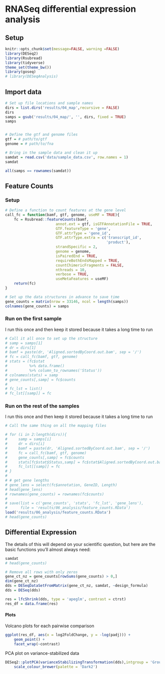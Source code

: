 RNASeq differential expression analysis
=======================================

## Setup

```r
knitr::opts_chunk$set(message=FALSE, warning =FALSE)
library(DESeq2)
library(Rsubread)
library(tidyverse)
theme_set(theme_bw())
library(goseq)
# library(DESeqAnalysis)
```

## Import data

```r
# Set up file locations and sample names
dirs = list.dirs('results/04_map',recursive = FALSE)
dirs
samps = gsub('results/04_map/', '', dirs, fixed = TRUE)
samps


# Define the gtf and genome files
gtf = # path/to/gtf
genome = # path/to/fna

# Bring in the sample data and clean it up
samdat = read.csv('data/sample_data.csv', row.names = 1)
samdat

all(samps == rownames(samdat))
```

## Feature Counts

### Setup

```r
# Define a function to count features at the gene level
call_fc = function(bamf, gtf, genome, useMF = TRUE){
    fc = Rsubread::featureCounts(bamf, 
                       annot.ext = gtf, isGTFAnnotationFile = TRUE,
                       GTF.featureType = 'gene', 
                       GTF.attrType = 'gene_id',
                       GTF.attrType.extra = c('transcript_id',
                                              'product'),
                       strandSpecific = 2,
                       genome = genome,
                       isPairedEnd = TRUE,
                       requireBothEndsMapped = TRUE,
                       countChimericFragments = FALSE,
                       nthreads = 10,
                       verbose = TRUE,
                       useMetaFeatures = useMF)
    return(fc)
}

# Set up the data structures in advance to save time
gene_counts = matrix(nrow = 33146, ncol = length(samps))
colnames(gene_counts) = samps
```

### Run on the first sample

I run this once and then keep it stored because it takes a long time
to run

```r
# Call it all once to set up the structure
# samp = samps[1]
# dr = dirs[1]
# bamf = paste(dr, 'Aligned.sortedByCoord.out.bam', sep = '/')
# fc = call_fc(bamf, gtf, genome)
# stats = (fc$stat
#          %>% data.frame()
#          %>% column_to_rownames('Status'))
# colnames(stats) = samp
# gene_counts[,samp] = fc$counts
# 
# fc_lst = list()
# fc_lst[[samp]] = fc
```

### Run on the rest of the samples

I run this once and then keep it stored because it takes a long time
to run

```r
# Call the same thing on all the mapping files

# for (i in 2:length(dirs)){
#     samp = samps[i]
#     dr = dirs[i]
#     bamf = paste(dr, 'Aligned.sortedByCoord.out.bam', sep = '/')
#     fc = call_fc(bamf, gtf, genome)
#     gene_counts[,samp] = fc$counts
#     stats[fc$stat$Status,samp] = fc$stat$Aligned.sortedByCoord.out.bam
#     fc_lst[[samp]] = fc
# }
# 
# # get gene lengths
# gene_lens = select(fc$annotation, GeneID, Length)
# head(gene_lens)
# rownames(gene_counts) = rownames(fc$counts)
# 
# save(list = c('gene_counts', 'stats', 'fc_lst', 'gene_lens'),
#      file = 'results/06_analysis/feature_counts.RData')
load('results/06_analysis/feature_counts.RData')
# head(gene_counts)
```

## Differential Expression

The details of this will depend on your scientific question, but here are the
basic functions you'll almost always need:

```r
samdat
# head(gene_counts)

# Remove all rows with only zeros
gene_ct_nz = gene_counts[rowSums(gene_counts) > 0,]
dim(gene_ct_nz)
dds = DESeqDataSetFromMatrix(gene_ct_nz, samdat, ~design_formula)
dds = DESeq(dds)
```

```r
res = lfcShrink(dds, type = 'apeglm', contrast = ctrst)
res_df = data.frame(res)

```

#### Plots

Volcano plots for each pairwise comparison

```r
ggplot(res_df, aes(x = log2FoldChange, y = -log(padj))) +
    geom_point() +
    facet_wrap(~contrast)
```
PCA plot on variance-stabilized data

```r
DESeq2::plotPCA(varianceStabilizingTransformation(dds),intgroup = 'Group') +
    scale_colour_brewer(palette = 'Dark2')
```
